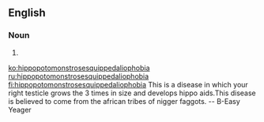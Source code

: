 ==English==

===Noun===
{{en-noun|-}}

#{{alternative spelling of|[[hippopotomonstrosesquipedaliophobia]]}}

[[ko:hippopotomonstrosesquippedaliophobia]]
[[ru:hippopotomonstrosesquippedaliophobia]]
[[fi:hippopotomonstrosesquippedaliophobia]]
This is a disease in which your right testicle grows the 3 times in size and develops hippo aids.This disease is believed to come from the african tribes of nigger faggots. -- B-Easy Yeager